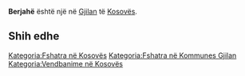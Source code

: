 {{Fshat në 
 | Emri                = Berjahë
 | EmriAlt                = 
 | NAME_SHORT_FORM=      
 | NAME_GENERIC=      
 | NAME_SORT_NAME_RO=      BERJAHE
 | FULL_NAME_RO = Berjahë
 | FULL_NAME_ND_RO=Berjahe
 | SORT_NAME_RG=BERJAHE
 | FULL_NAME_RG=Berjahë
 | FULL_NAME_ND_RG=Berjahe
 | SRP_NAME_SHORT_FORM=      
 | SRP_NAME_GENERIC=      
 | SRP_NAME_SORT_NAME_RO=      
 | SRP_FULL_NAME_RO = 
 | SRP_FULL_NAME_ND_RO=
 | SRP_SORT_NAME_RG=
 | SRP_FULL_NAME_RG=
 | SRP_FULL_NAME_ND_RG=
 | Emri (Rasa dhanore) = 
 | Figura              = 
 | Shteti              = Kosovo
 | Komuna              = Gjilan
 | Kodi postar         = 
 | Sipërfaqja          = 

 | Popullsia           = 

 | Regj. i popullsisë  = 
 | Dend. e popullsisë  = 
 | Faqja zyrtare       = 
 <!--- Koordinatat ----> 
 | Gjerësia            = 42.420833
 | Gjatësia            = 20.291667
 | Lartësia            = 
}}
'''Berjahë''' është një [[]] në [[Gjilan]] të [[Kosovës]].

<!-- == Gjeografia == -->
<!-- == Historia == -->
<!-- == Demografia == -->
== Shih edhe ==
{{Komuna Gjilan}}
{{Kosovo-Administrata-Cung}}

[[Kategoria:Fshatra në Kosovës]]
[[Kategoria:Fshatra në Kommunes Gjilan]]
[[Kategoria:Vendbanime në Kosovës]]